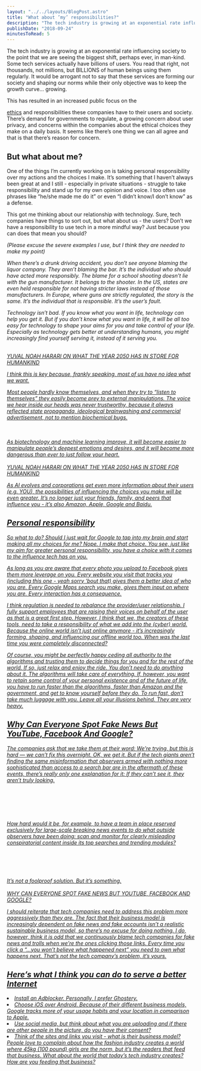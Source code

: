 ```yaml
---
layout: "../../layouts/BlogPost.astro"
title: "What about ’my’ responsibilities?"
description: "The tech industry is growing at an exponential rate influencing society to the point that we are seeing the biggest shift, perhaps ever, in man-kind. Some tech services actually have billions of users. You read that right, not thousands, not millions, but BILLIONS of human beings using them regularly. It would be arrogant not to say that these services are forming our society and shaping our norms while their only objective was to keep the growth curve… growing.\n\n\nThis has resulted in an increas"
publishDate: "2018-09-24"
minutesToRead: 5
---
```


<p>The tech industry is growing at an exponential rate influencing society to the point that we are seeing the biggest shift, perhaps ever, in man-kind. Some tech services actually have billions of users. You read that right, not thousands, not millions, but BILLIONS of human beings using them regularly. It would be arrogant not to say that these services are forming our society and shaping our norms while their only objective was to keep the growth curve… growing.</p>
<p>This has resulted in an increased public focus on the </p>
<a href="https://www.antonsten.com/ai-ethics">ethics</a>
 and responsibilities these companies have to their users and society. There’s demand for governments to regulate, a growing concern about user privacy, and concerns within the companies about the ethical choices they make on a daily basis. It seems like there’s one thing we can all agree and that is that there’s reason for concern.</p>
<h2 id="but-what-about-me">But what about me?</h>
</h2>
<p>One of the things I’m currently working on is taking personal responsibility over my actions and the choices I make. It’s something that I haven’t always been great at and I still - especially in private situations - struggle to take responsibility and stand up for my own opinion and voice. I too often use phrases like “he/she made me do it” or even “I didn’t know/I don’t know” as a defense.</p>
<p>This got me thinking about our relationship with technology. Sure, tech companies have things to sort out, but what about us - the users? Don’t we have a responsibility to use tech in a more mindful way? Just because you can does that mean you should?</p>
<em>(Please excuse the severe examples I use, but I think they are needed to make my point) 
<p>When there’s a drunk driving accident, you don’t see anyone blaming the liquor company. They aren’t blaming the bar. It’s the individual who should have acted more responsibly. The blame for a school shooting doesn’t lie with the gun manufacturer. It belongs to the shooter. In the US, states are even held responsible for not having stricter laws instead of those manufacturers. In Europe, where guns are strictly regulated, the story is the same. It’s the individual that is responsible. It’s the user’s fault.</p>
<div class="blockquote">
</div>
<div>
<p>Technology isn’t bad. If you know what you want in life, technology can help you get it. But if you don’t know what you want in life, it will be all too easy for technology to shape your aims for you and take control of your life. Especially as technology gets better at understanding humans, you might increasingly find yourself serving it, instead of it serving you. </p>
<br>
<strong>
</strong>
<a href="https://www.wired.co.uk/article/yuval-noah-harari-extract-21-lessons-for-the-21st-century?ref="antonsten".com">YUVAL NOAH HARARI ON WHAT THE YEAR 2050 HAS IN STORE FOR HUMANKIND </div>
<p>I think this is key because, frankly speaking, most of us have no idea what we want.</p>
<div class="blockquote">
</div>
<div>
<p>Most people hardly know themselves, and when they try to “listen to themselves” they easily become prey to external manipulations. The voice we hear inside our heads was never trustworthy, because it always reflected state propaganda, ideological brainwashing and commercial advertisement, not to mention biochemical bugs. </p>
<br>
<br> As biotechnology and machine learning improve, it will become easier to manipulate people’s deepest emotions and desires, and it will become more dangerous than ever to just follow your heart. </br>
<br>
<strong>
</strong>
<a href="https://www.wired.co.uk/article/yuval-noah-harari-extract-21-lessons-for-the-21st-century?ref="antonsten".com">YUVAL NOAH HARARI ON WHAT THE YEAR 2050 HAS IN STORE FOR HUMANKIND </div>
<p>As AI evolves and corporations get even more information about their users (e.g. YOU), the possibilities of influencing the choices you make will be even greater. It’s no longer just your friends, family, and peers that influence you - it’s also Amazon, Apple, Google and Baidu.</p>
<h2 id="personal-responsibility">Personal responsibility</h>
</h2>
<p>So what to do? Should I just wait for Google to tap into my brain and start making all my choices for me? Nope. I make that choice. You see, just like my aim for greater personal responsibility, you have a choice with it comes to the influence tech has on you.</p>
<p>As long as you are aware that every photo you upload to Facebook gives them more leverage on you. Every website you visit that tracks you (including this one - yeah sorry ‘bout that) gives them a better idea of who you are. Every Google Maps search you make, gives them input on where you are. Every interaction has a consequence.</p>
<p>I think regulation is needed to rebalance the provider/user relationship. I fully support employees that are raising their voices on behalf of the user as that is a great first step. However, I think that we, the creators of these tools, need to take a responsibility of what we add into the (cyber) world. Because the online world isn’t just online anymore - it’s increasingly forming, shaping, and influencing our offline world too. When was the last time you were completely disconnected?</p>
<div class="blockquote">
</div>
<div>
<p>Of course, you might be perfectly happy ceding all authority to the algorithms and trusting them to decide things for you and for the rest of the world. If so, just relax and enjoy the ride. You don’t need to do anything about it. The algorithms will take care of everything. If, however, you want to retain some control of your personal existence and of the future of life, you have to run faster than the algorithms, faster than Amazon and the government, and get to know yourself before they do. To run fast, don’t take much luggage with you. Leave all your illusions behind. They are very heavy. </p>
</div>
<h2 id="why-can-everyone-spot-fake-news-but-youtube-facebook-and-google">Why Can Everyone Spot Fake News But YouTube, Facebook And Google?</h>
</h2>
<div class="blockquote">
</div>
<div>
<p>The companies ask that we take them at their word: We’re trying, but this is hard — we can’t fix this overnight. OK, we get it. But if the tech giants aren’t finding the same misinformation that observers armed with nothing more sophisticated than access to a search bar are in the aftermath of these events, there’s really only one explanation for it: If they can’t see it, they aren’t truly looking. </p>
<br>
<br>
</br>
<br>
<br> How hard would it be, for example, to have a team in place reserved exclusively for large-scale breaking news events to do what outside observers have been doing: scan and monitor for clearly misleading conspiratorial content inside its top searches and trending modules? </br>
<br>
<br>
</br>
<br>
<br> It’s not a foolproof solution. But it’s something. </br>
<br>
<strong>
</strong>
<a href="https://www.buzzfeed.com/charliewarzel/why-can-everyone-spot-fake-news-but-the-tech-companies?utm_term=.rxRvBV89q&ref="antonsten".com#.djz6P2NKz">WHY CAN EVERYONE SPOT FAKE NEWS BUT YOUTUBE, FACEBOOK AND GOOGLE? </div>
<p>I should reiterate that tech companies need to address this problem more aggressively than they are. The fact that their business model is increasingly dependent on fake news and fake accounts isn’t a realistic sustainable business model, so there’s no excuse for doing nothing. I do, however, think it is odd that we continuously blame tech companies for fake news and trolls when we’re the ones clicking those links. Every time you click a “…you won’t believe what happened next” you need to own what happens next. That’s not the tech company’s problem, it’s yours.</p>
<h2 id="here%E2%80%99s-what-i-think-you-can-do-to-serve-a-better-internet">Here’s what I think you can do to serve a better Internet</h>
</h2>
<ul>
</ul>
<li>Install an Adblocker. Personally, I prefer Ghostery.</li>
<li>Choose iOS over Android. Because of their different business models, Google tracks more of your usage habits and your location in comparison to Apple.</l>
</li>
<li>Use social media, but think about what you are uploading and if there are other people in the picture, do you have their consent?</l>
</li>
<li>Think of the sites and links you visit - what is their business model? People love to complain about how the fashion industry creates a world where 45kg (100 pound) girls are the norm, but it’s the readers that feed that business. What about the world that today’s tech industry creates? How are you feeding that business? </li>
